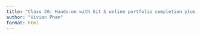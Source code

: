 ```yaml
---
title: "Class 20: Hands-on with Git & online portfolio completion plus bonus Bioinformatics in industry session"
author: "Vivian Pham"
format: html
---
```


